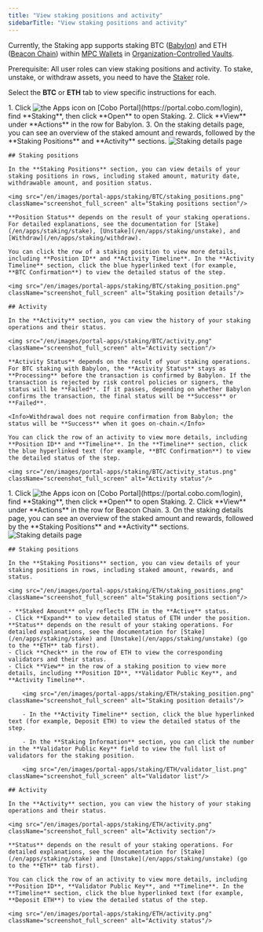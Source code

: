 ```yaml
---
title: "View staking positions and activity"
sidebarTitle: "View staking positions and activity"
---
```

<Info>Currently, the Staking app supports staking BTC ([Babylon](https://babylonlabs.io/)) and ETH ([Beacon Chain](https://ethereum.org/en/roadmap/beacon-chain/)) within [MPC Wallets](/en/portal/mpc-wallets/introduction) in [Organization-Controlled Vaults](/en/portal/mpc-wallets/ocw/create-mpc-vault).</Info>

<Note>Prerequisite: All user roles can view staking positions and activity. To stake, unstake, or withdraw assets, you need to have the [Staker](/en/portal/organization/roles-and-permissions) role.</Note>

Select the **BTC** or **ETH** tab to view specific instructions for each.

<Tabs>
  <Tab title="BTC">
    1. Click <img src="/en/images/common/icon_apps.svg" className="icon" alt="the Apps icon"/> on [Cobo Portal](https://portal.cobo.com/login), find **Staking**, then click **Open** to open Staking.
    2. Click **View** under **Actions** in the row for Babylon.
    3. On the staking details page, you can see an overview of the staked amount and rewards, followed by the **Staking Positions** and **Activity** sections.
        <img src="/en/images/portal-apps/staking/BTC/staking_details.png" className="screenshot_full_screen" alt="Staking details page"/>

    ## Staking positions

    In the **Staking Positions** section, you can view details of your staking positions in rows, including staked amount, maturity date, withdrawable amount, and position status.

    <img src="/en/images/portal-apps/staking/BTC/staking_positions.png" className="screenshot_full_screen" alt="Staking positions section"/>

    **Position Status** depends on the result of your staking operations. For detailed explanations, see the documentation for [Stake](/en/apps/staking/stake), [Unstake](/en/apps/staking/unstake), and [Withdraw](/en/apps/staking/withdraw).

    You can click the row of a staking position to view more details, including **Position ID** and **Activity Timeline**. In the **Activity Timeline** section, click the blue hyperlinked text (for example, **BTC Confirmation**) to view the detailed status of the step.

    <img src="/en/images/portal-apps/staking/BTC/staking_position.png" className="screenshot_full_screen" alt="Staking position details"/>

    ## Activity

    In the **Activity** section, you can view the history of your staking operations and their status.

    <img src="/en/images/portal-apps/staking/BTC/activity.png" className="screenshot_full_screen" alt="Activity section"/>

    **Activity Status** depends on the result of your staking operations. For BTC staking with Babylon, the **Activity Status** stays as **Processing** before the transaction is confirmed by Babylon. If the transaction is rejected by risk control policies or signers, the status will be **Failed**. If it passes, depending on whether Babylon confirms the transaction, the final status will be **Success** or **Failed**.

    <Info>Withdrawal does not require confirmation from Babylon; the status will be **Success** when it goes on-chain.</Info>

    You can click the row of an activity to view more details, including **Position ID** and **Timeline**. In the **Timeline** section, click the blue hyperlinked text (for example, **BTC Confirmation**) to view the detailed status of the step.

    <img src="/en/images/portal-apps/staking/BTC/activity_status.png" className="screenshot_full_screen" alt="Activity status"/>
  </Tab>
  <Tab title="ETH">
    1. Click <img src="/en/images/common/icon_apps.svg" className="icon" alt="the Apps icon"/> on [Cobo Portal](https://portal.cobo.com/login), find **Staking**, then click **Open** to open Staking.
    2. Click **View** under **Actions** in the row for Beacon Chain.
    3. On the staking details page, you can see an overview of the staked amount and rewards, followed by the **Staking Positions** and **Activity** sections.
        <img src="/en/images/portal-apps/staking/ETH/staking_details.png" className="screenshot_full_screen" alt="Staking details page"/>

    ## Staking positions

    In the **Staking Positions** section, you can view details of your staking positions in rows, including staked amount, rewards, and status. 

    <img src="/en/images/portal-apps/staking/ETH/staking_positions.png" className="screenshot_full_screen" alt="Staking positions section"/>

    - **Staked Amount** only reflects ETH in the **Active** status.
    - Click **Expand** to view detailed status of ETH under the position. **Status** depends on the result of your staking operations. For detailed explanations, see the documentation for [Stake](/en/apps/staking/stake) and [Unstake](/en/apps/staking/unstake) (go to the **ETH** tab first).
    - Click **Check** in the row of ETH to view the corresponding validators and their status.
    - Click **View** in the row of a staking position to view more details, including **Position ID**, **Validator Public Key**, and **Activity Timeline**. 

        <img src="/en/images/portal-apps/staking/ETH/staking_position.png" className="screenshot_full_screen" alt="Staking position details"/>

        - In the **Activity Timeline** section, click the blue hyperlinked text (for example, Deposit ETH) to view the detailed status of the step.
        
        - In the **Staking Information** section, you can click the number in the **Validator Public Key** field to view the full list of validators for the staking position.

        <img src="/en/images/portal-apps/staking/ETH/validator_list.png" className="screenshot_full_screen" alt="Validator list"/>

    ## Activity

    In the **Activity** section, you can view the history of your staking operations and their status.

    <img src="/en/images/portal-apps/staking/ETH/activity.png" className="screenshot_full_screen" alt="Activity section"/>

    **Status** depends on the result of your staking operations. For detailed explanations, see the documentation for [Stake](/en/apps/staking/stake) and [Unstake](/en/apps/staking/unstake) (go to the **ETH** tab first).

    You can click the row of an activity to view more details, including **Position ID**, **Validator Public Key**, and **Timeline**. In the **Timeline** section, click the blue hyperlinked text (for example, **Deposit ETH**) to view the detailed status of the step.

    <img src="/en/images/portal-apps/staking/ETH/activity.png" className="screenshot_full_screen" alt="Activity status"/>

  </Tab>
</Tabs>